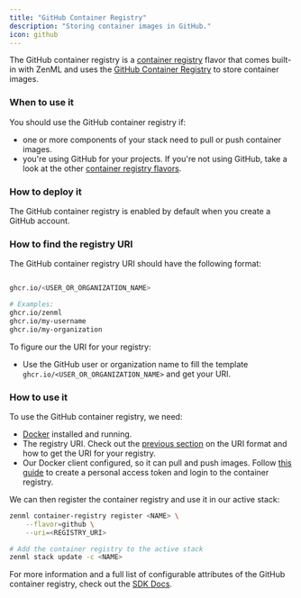 ```yaml
---
title: "GitHub Container Registry"
description: "Storing container images in GitHub."
icon: github
---
```


The GitHub container registry is a [container registry](/develop/stack-components/container-registries) flavor that comes built-in with ZenML and uses the [GitHub Container Registry](https://docs.github.com/en/packages/working-with-a-github-packages-registry/working-with-the-container-registry) to store container images.

### When to use it

You should use the GitHub container registry if:

* one or more components of your stack need to pull or push container images.
* you're using GitHub for your projects. If you're not using GitHub, take a look at the other [container registry flavors](/develop/stack-components/container-registries#container-registry-flavors).

### How to deploy it

The GitHub container registry is enabled by default when you create a GitHub account.

### How to find the registry URI

The GitHub container registry URI should have the following format:

```bash

ghcr.io/<USER_OR_ORGANIZATION_NAME>

# Examples:
ghcr.io/zenml
ghcr.io/my-username
ghcr.io/my-organization
```

To figure our the URI for your registry:

* Use the GitHub user or organization name to fill the template `ghcr.io/<USER_OR_ORGANIZATION_NAME>` and get your URI.

### How to use it

To use the GitHub container registry, we need:

* [Docker](https://www.docker.com) installed and running.
* The registry URI. Check out the [previous section](/develop/stack-components/container-registries/github#how-to-find-the-registry-uri) on the URI format and how to get the URI for your registry.
* Our Docker client configured, so it can pull and push images. Follow [this guide](https://docs.github.com/en/packages/working-with-a-github-packages-registry/working-with-the-container-registry#authenticating-to-the-container-registry) to create a personal access token and login to the container registry.

We can then register the container registry and use it in our active stack:

```bash
zenml container-registry register <NAME> \
    --flavor=github \
    --uri=<REGISTRY_URI>

# Add the container registry to the active stack
zenml stack update -c <NAME>
```

For more information and a full list of configurable attributes of the GitHub container registry, check out the [SDK Docs](https://sdkdocs.zenml.io/latest/core%5Fcode%5Fdocs/core-container%5Fregistries/#zenml.container%5Fregistries.github%5Fcontainer%5Fregistry.GitHubContainerRegistry).

